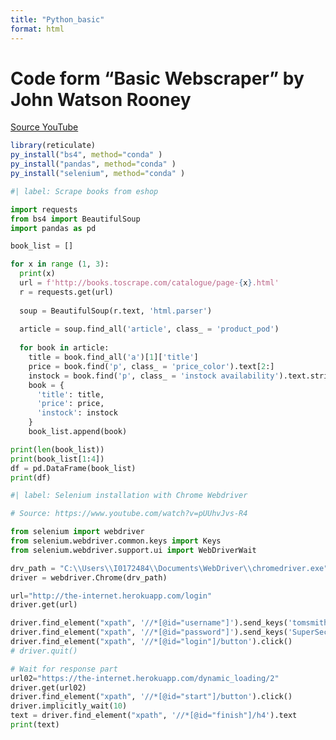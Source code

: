 ```yaml
---
title: "Python_basic"
format: html
---
```


# Code form "Basic Webscraper" by John Watson Rooney
[Source YouTube](https://www.youtube.com/watch?v=APukTnnwQEY&t=301s)

```r
library(reticulate)
py_install("bs4", method="conda" )
py_install("pandas", method="conda" )
py_install("selenium", method="conda" )

```



```python
#| label: Scrape books from eshop

import requests
from bs4 import BeautifulSoup
import pandas as pd

book_list = []

for x in range (1, 3):
  print(x)
  url = f'http://books.toscrape.com/catalogue/page-{x}.html'
  r = requests.get(url)
  
  soup = BeautifulSoup(r.text, 'html.parser')
  
  article = soup.find_all('article', class_ = 'product_pod')
  
  for book in article:
    title = book.find_all('a')[1]['title']
    price = book.find('p', class_ = 'price_color').text[2:]
    instock = book.find('p', class_ = 'instock availability').text.strip()
    book = {
      'title': title,
      'price': price,
      'instock': instock
    }
    book_list.append(book)

print(len(book_list))
print(book_list[1:4])
df = pd.DataFrame(book_list)
print(df)

```


```python
#| label: Selenium installation with Chrome Webdriver

# Source: https://www.youtube.com/watch?v=pUUhvJvs-R4

from selenium import webdriver
from selenium.webdriver.common.keys import Keys
from selenium.webdriver.support.ui import WebDriverWait

drv_path = "C:\\Users\\I0172484\\Documents\WebDriver\\chromedriver.exe"
driver = webdriver.Chrome(drv_path)

url="http://the-internet.herokuapp.com/login"
driver.get(url)

driver.find_element("xpath", '//*[@id="username"]').send_keys('tomsmith')
driver.find_element("xpath", '//*[@id="password"]').send_keys('SuperSecretPassword!')
driver.find_element("xpath", '//*[@id="login"]/button').click()
# driver.quit()

# Wait for response part
url02="https://the-internet.herokuapp.com/dynamic_loading/2"
driver.get(url02)
driver.find_element("xpath", '//*[@id="start"]/button').click()
driver.implicitly_wait(10)
text = driver.find_element("xpath", '//*[@id="finish"]/h4').text
print(text)

```